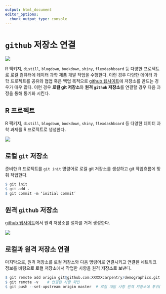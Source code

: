 ```yaml
---
output: html_document
editor_options: 
  chunk_output_type: console
---
```


# `github` 저장소 연결 {#github-link}

![](fig/github-remote.jpg)

R 팩키지, `distill`, `blogdown`, `bookdown`, `shiny`, `flexdashboard` 등 다양한 프로젝트로 로컬 컴퓨터에 데이터 과학 제품 개발 작업을 수행한다. 이런 경우 다양한 데이터 과학 프로젝트를 공유와 협업 혹은 백업 목적으로 [github 웹사이트](https://github.com/)에 저장소를 만드는 경우가 매우 많다. 이런 경우 **로컬 git 저장소**와 **원격 `github` 저장소**를 연결할 경우 다음 과정을 통해 동기화 시킨다.

## R 프로젝트 {#r-project}

R 팩키지, `distill`, `blogdown`, `bookdown`, `shiny`, `flexdashboard` 등 다양한 데이터 과학 과제를 R 프로젝트로 생성한다.

![](fig/github-r-project.jpg)

## 로컬 `git` 저장소 {#git-repo}

준비한 R 프로젝트를 `git init` 명령어로 로컬 git 저장소를 생성하고 git 작업흐름에 맞춰 작업한다.

```r
$ git init
$ git add .
$ git commit -m ‘initial commit’
```


## 원격 `github` 저장소 {#github-repo}

[github 웹사이트](https://github.com/)에서 원격 저장소를 절차를 거쳐 생성한다.

![](fig/github-repo.jpg)

## 로컬과 원격 저장소 연결 {#github-repo-link}

마지막으로, 원격 저장소를 로컬 저장소와 다음 명령어로 연결시키고 연결된 네트워크 정보를 바탕으로 로컬 저장소에서 작업한 사항을 원격 저장소로 보낸다.

```r
$ git remote add origin git@github.com:XXXXXcarpentry/demographics.git # 로컬 저장소를 원격저장소와 연결
$ git remote -v    # 연결된 사항 확인
$ git push --set-upstream origin master  # 로컬 개발 사항 원격 저장소에 푸쉬(공유)
```


